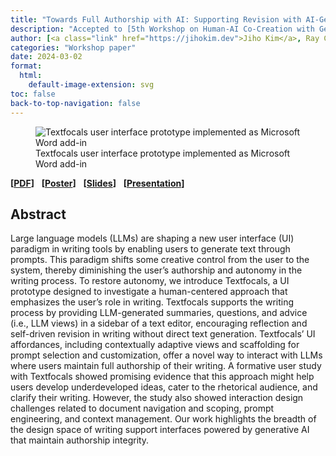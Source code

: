 ```yaml
---
title: "Towards Full Authorship with AI: Supporting Revision with AI-Generated Views"
description: "Accepted to [5th Workshop on Human-AI Co-Creation with Generative Models (HAI-GEN)](https://hai-gen.github.io/2024) at ACM IUI 2024"
author: [<a class="link" href="https://jihokim.dev">Jiho Kim</a>, Ray C. Flanagan, Noelle E. Haviland, ZeAi Sun, Souad N. Yakubu, Edom A. Maru, <a class="link" href="https://kenarnold.org">Kenneth C. Arnold</a>]
categories: "Workshop paper"
date: 2024-03-02
format:
  html:
    default-image-extension: svg
toc: false
back-to-top-navigation: false
---
```


![Textfocals user interface prototype implemented as Microsoft Word add-in](Textfocals.svg){fig-alt="Textfocals user interface prototype implemented as Microsoft Word add-in"}

<!-- **[<a class="link" href="https://arxiv.org/abs/2403.01055">arXiv</a>]**
&nbsp; -->
**[<a class="link" href="https://ceur-ws.org/Vol-3660/paper17.pdf">PDF</a>]**
&nbsp;
**[<a class="link" href="https://docs.google.com/drawings/d/1VoC5iZqSQemHDAV23cCFmxoq3AMkmeOdXeF3ZD-JxN4/edit?usp=sharing">Poster</a>]**
&nbsp;
**[<a class="link" href="https://docs.google.com/presentation/d/1dvL24PknqS6zdHVZx2q2jr6MqLBHij8XGuj1E-2hAXs/edit?usp=sharing">Slides</a>]**
&nbsp;
**[<a class="link" href="https://youtu.be/-s6IvkGqj2Q?si=dkQRflvj25j3P4Z7">Presentation</a>]**

## Abstract

Large language models (LLMs) are shaping a new user interface (UI) paradigm in writing tools by enabling users to generate text through prompts. This paradigm shifts some creative control from the user to the system, thereby diminishing the user's authorship and autonomy in the writing process. To restore autonomy, we introduce Textfocals, a UI prototype designed to investigate a human-centered approach that emphasizes the user's role in writing. Textfocals supports the writing process by providing LLM-generated summaries, questions, and advice (i.e., LLM views) in a sidebar of a text editor, encouraging reflection and self-driven revision in writing without direct text generation. Textfocals' UI affordances, including contextually adaptive views and scaffolding for prompt selection and customization, offer a novel way to interact with LLMs where users maintain full authorship of their writing. A formative user study with Textfocals showed promising evidence that this approach might help users develop underdeveloped ideas, cater to the rhetorical audience, and clarify their writing. However, the study also showed interaction design challenges related to document navigation and scoping, prompt engineering, and context management. Our work highlights the breadth of the design space of writing support interfaces powered by generative AI that maintain authorship integrity.
